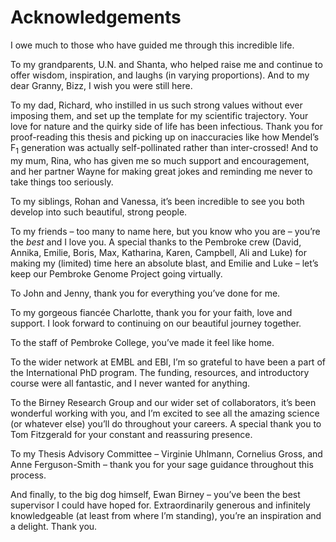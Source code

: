 # Acknowledgements {-}

I owe much to those who have guided me through this incredible life.

To my grandparents, U.N. and Shanta, who helped raise me and continue to offer wisdom, inspiration, and laughs (in varying proportions). And to my dear Granny, Bizz, I wish you were still here.

To my dad, Richard, who instilled in us such strong values without ever imposing them, and set up the template for my scientific trajectory. Your love for nature and the quirky side of life has been infectious. Thank you for proof-reading this thesis and picking up on inaccuracies like how Mendel's F~1~ generation was actually self-pollinated rather than inter-crossed! And to my mum, Rina, who has given me so much support and encouragement, and her partner Wayne for making great jokes and reminding me never to take things too seriously.

To my siblings, Rohan and Vanessa, it's been incredible to see you both develop into such beautiful, strong people. 

To my friends -- too many to name here, but you know who you are -- you're the *best* and I love you. A special thanks to the Pembroke crew (David, Annika, Emilie, Boris, Max, Katharina, Karen, Campbell, Ali and Luke) for making my (limited) time here an absolute blast, and Emilie and Luke -- let's keep our Pembroke Genome Project going virtually.

To John and Jenny, thank you for everything you've done for me.

To my gorgeous fiancée Charlotte, thank you for your faith, love and support. I look forward to continuing on our beautiful journey together.

To the staff of Pembroke College, you've made it feel like home. 

To the wider network at EMBL and EBI, I'm so grateful to have been a part of the International PhD program. The funding, resources, and introductory course were all fantastic, and I never wanted for anything.

To the Birney Research Group and our wider set of collaborators, it's been wonderful working with you, and I'm excited to see all the amazing science (or whatever else) you'll do throughout your careers. A special thank you to Tom Fitzgerald for your constant and reassuring presence. 

To my Thesis Advisory Committee -- Virginie Uhlmann, Cornelius Gross, and Anne Ferguson-Smith -- thank you for your sage guidance throughout this process.

And finally, to the big dog himself, Ewan Birney -- you've been the best supervisor I could have hoped for. Extraordinarily generous and infinitely knowledgeable (at least from where I'm standing), you're an inspiration and a delight. Thank you. 

